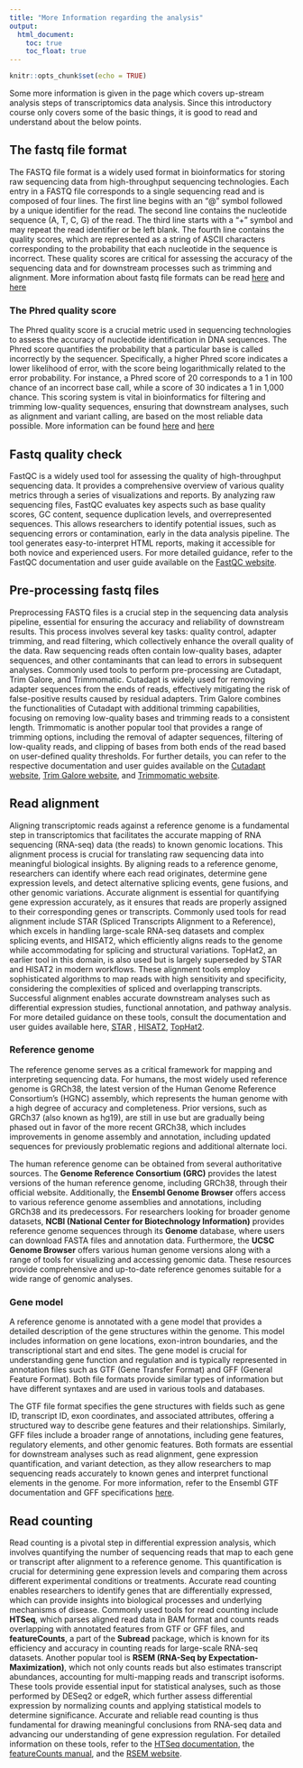 ```yaml
---
title: "More Information regarding the analysis"
output:
  html_document:
    toc: true
    toc_float: true
---
```


```r
knitr::opts_chunk$set(echo = TRUE)
```

Some more information is given in the page which covers up-stream analysis steps of transcriptomics data analysis. Since this introductory course only covers some of the basic things, it is good to read and understand about the below points.

## The fastq file format

The FASTQ file format is a widely used format in bioinformatics for storing raw sequencing data from high-throughput sequencing technologies. Each entry in a FASTQ file corresponds to a single sequencing read and is composed of four lines. The first line begins with an "@" symbol followed by a unique identifier for the read. The second line contains the nucleotide sequence (A, T, C, G) of the read. The third line starts with a "+" symbol and may repeat the read identifier or be left blank. The fourth line contains the quality scores, which are represented as a string of ASCII characters corresponding to the probability that each nucleotide in the sequence is incorrect. These quality scores are critical for assessing the accuracy of the sequencing data and for downstream processes such as trimming and alignment. More information about fastq file formats can be read [here](https://knowledge.illumina.com/software/general/software-general-reference_material-list/000002211) and [here](https://en.wikipedia.org/wiki/FASTQ_format)

### The Phred quality score

The Phred quality score is a crucial metric used in sequencing technologies to assess the accuracy of nucleotide identification in DNA sequences. The Phred score quantifies the probability that a particular base is called incorrectly by the sequencer. Specifically, a higher Phred score indicates a lower likelihood of error, with the score being logarithmically related to the error probability. For instance, a Phred score of 20 corresponds to a 1 in 100 chance of an incorrect base call, while a score of 30 indicates a 1 in 1,000 chance. This scoring system is vital in bioinformatics for filtering and trimming low-quality sequences, ensuring that downstream analyses, such as alignment and variant calling, are based on the most reliable data possible. More information can be found [here](https://www.illumina.com/science/technology/next-generation-sequencing/plan-experiments/quality-scores.html) and [here](https://drive5.com/usearch/manual/quality_score.html)

## Fastq quality check

FastQC is a widely used tool for assessing the quality of high-throughput sequencing data. It provides a comprehensive overview of various quality metrics through a series of visualizations and reports. By analyzing raw sequencing files, FastQC evaluates key aspects such as base quality scores, GC content, sequence duplication levels, and overrepresented sequences. This allows researchers to identify potential issues, such as sequencing errors or contamination, early in the data analysis pipeline. The tool generates easy-to-interpret HTML reports, making it accessible for both novice and experienced users. For more detailed guidance, refer to the FastQC documentation and user guide available on the [FastQC website](https://www.bioinformatics.babraham.ac.uk/projects/fastqc/).

## Pre-processing fastq files

Preprocessing FASTQ files is a crucial step in the sequencing data analysis pipeline, essential for ensuring the accuracy and reliability of downstream results. This process involves several key tasks: quality control, adapter trimming, and read filtering, which collectively enhance the overall quality of the data. Raw sequencing reads often contain low-quality bases, adapter sequences, and other contaminants that can lead to errors in subsequent analyses. Commonly used tools to perform pre-processing are Cutadapt, Trim Galore, and Trimmomatic. Cutadapt is widely used for removing adapter sequences from the ends of reads, effectively mitigating the risk of false-positive results caused by residual adapters. Trim Galore combines the functionalities of Cutadapt with additional trimming capabilities, focusing on removing low-quality bases and trimming reads to a consistent length. Trimmomatic is another popular tool that provides a range of trimming options, including the removal of adapter sequences, filtering of low-quality reads, and clipping of bases from both ends of the read based on user-defined quality thresholds. For further details, you can refer to the respective documentation and user guides available on the [Cutadapt website](https://cutadapt.readthedocs.io/en/stable/), [Trim Galore website](https://github.com/FelixKrueger/TrimGalore), and [Trimmomatic website](http://www.usadellab.org/cms/?page=trimmomatic).

## Read alignment

Aligning transcriptomic reads against a reference genome is a fundamental step in transcriptomics that facilitates the accurate mapping of RNA sequencing (RNA-seq) data (the reads) to known genomic locations. This alignment process is crucial for translating raw sequencing data into meaningful biological insights. By aligning reads to a reference genome, researchers can identify where each read originates, determine gene expression levels, and detect alternative splicing events, gene fusions, and other genomic variations. Accurate alignment is essential for quantifying gene expression accurately, as it ensures that reads are properly assigned to their corresponding genes or transcripts. Commonly used tools for read alignment include STAR (Spliced Transcripts Alignment to a Reference), which excels in handling large-scale RNA-seq datasets and complex splicing events, and HISAT2, which efficiently aligns reads to the genome while accommodating for splicing and structural variations. TopHat2, an earlier tool in this domain, is also used but is largely superseded by STAR and HISAT2 in modern workflows. These alignment tools employ sophisticated algorithms to map reads with high sensitivity and specificity, considering the complexities of spliced and overlapping transcripts. Successful alignment enables accurate downstream analyses such as differential expression studies, functional annotation, and pathway analysis. For more detailed guidance on these tools, consult the documentation and user guides available here, [STAR](https://github.com/alexdobin/STAR) , [HISAT2](http://daehwankimlab.github.io/hisat2/), [TopHat2](https://ccb.jhu.edu/software/tophat/index.shtml).

### Reference genome

The reference genome serves as a critical framework for mapping and interpreting sequencing data. For humans, the most widely used reference genome is GRCh38, the latest version of the Human Genome Reference Consortium’s (HGNC) assembly, which represents the human genome with a high degree of accuracy and completeness. Prior versions, such as GRCh37 (also known as hg19), are still in use but are gradually being phased out in favor of the more recent GRCh38, which includes improvements in genome assembly and annotation, including updated sequences for previously problematic regions and additional alternate loci.

The human reference genome can be obtained from several authoritative sources. The **Genome Reference Consortium (GRC)** provides the latest versions of the human reference genome, including GRCh38, through their official website. Additionally, the **Ensembl Genome Browser** offers access to various reference genome assemblies and annotations, including GRCh38 and its predecessors. For researchers looking for broader genome datasets, **NCBI (National Center for Biotechnology Information)** provides reference genome sequences through its **Genome** database, where users can download FASTA files and annotation data. Furthermore, the **UCSC Genome Browser** offers various human genome versions along with a range of tools for visualizing and accessing genomic data. These resources provide comprehensive and up-to-date reference genomes suitable for a wide range of genomic analyses.

### Gene model

A reference genome is annotated with a gene model that provides a detailed description of the gene structures within the genome. This model includes information on gene locations, exon-intron boundaries, and the transcriptional start and end sites. The gene model is crucial for understanding gene function and regulation and is typically represented in annotation files such as GTF (Gene Transfer Format) and GFF (General Feature Format). Both file formats provide similar types of information but have different syntaxes and are used in various tools and databases.

The GTF file format specifies the gene structures with fields such as gene ID, transcript ID, exon coordinates, and associated attributes, offering a structured way to describe gene features and their relationships. Similarly, GFF files include a broader range of annotations, including gene features, regulatory elements, and other genomic features. Both formats are essential for downstream analyses such as read alignment, gene expression quantification, and variant detection, as they allow researchers to map sequencing reads accurately to known genes and interpret functional elements in the genome. For more information, refer to the Ensembl GTF documentation and GFF specifications [here](https://useast.ensembl.org/info/website/upload/gff.html).

## Read counting

Read counting is a pivotal step in differential expression analysis, which involves quantifying the number of sequencing reads that map to each gene or transcript after alignment to a reference genome. This quantification is crucial for determining gene expression levels and comparing them across different experimental conditions or treatments. Accurate read counting enables researchers to identify genes that are differentially expressed, which can provide insights into biological processes and underlying mechanisms of disease. Commonly used tools for read counting include **HTSeq**, which parses aligned read data in BAM format and counts reads overlapping with annotated features from GTF or GFF files, and **featureCounts**, a part of the **Subread** package, which is known for its efficiency and accuracy in counting reads for large-scale RNA-seq datasets. Another popular tool is **RSEM (RNA-Seq by Expectation-Maximization)**, which not only counts reads but also estimates transcript abundances, accounting for multi-mapping reads and transcript isoforms. These tools provide essential input for statistical analyses, such as those performed by DESeq2 or edgeR, which further assess differential expression by normalizing counts and applying statistical models to determine significance. Accurate and reliable read counting is thus fundamental for drawing meaningful conclusions from RNA-seq data and advancing our understanding of gene expression regulation. For detailed information on these tools, refer to the [HTSeq documentation](https://htseq.readthedocs.io/en/latest/), the [featureCounts manual](https://subread.sourceforge.net/featureCounts.html), and the [RSEM website](https://github.com/bli25/RSEM_tutorial).





